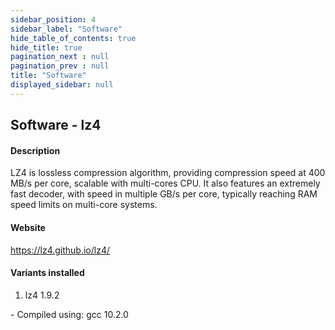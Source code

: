 ```yaml
---
sidebar_position: 4
sidebar_label: "Software"
hide_table_of_contents: true
hide_title: true
pagination_next : null
pagination_prev : null
title: "Software"
displayed_sidebar: null
---
```


## Software - lz4


#### Description
LZ4 is lossless compression algorithm, providing compression speed at 400 MB/s per core, scalable with multi-cores CPU. It also features an extremely fast decoder, with speed in multiple GB/s per core, typically reaching RAM speed limits on multi-core systems.

#### Website
https://lz4.github.io/lz4/

#### Variants installed
1. lz4 1.9.2
<div class="ul-circle">
    - Compiled using: gcc 10.2.0
</div>

